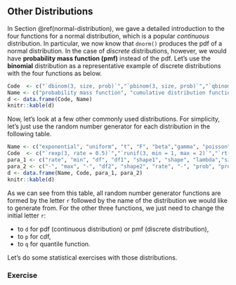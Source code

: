 ## Other Distributions {#other-distributions}


In Section \@ref(normal-distribution), we gave a detailed introduction to the four functions for a normal distribution, which is a popular *continuous* distribution. In particular, we now know that `dnorm()` produces the pdf of a normal distribution. In the case of *discrete* distributions, however, we would have **probability mass function (pmf)** instead of the pdf. Let's use the **binomial** distribution as a representative example of discrete distributions with the four functions as below.

```r
Code  <- c("`dbinom(3, size, prob)`","`pbinom(3, size, prob)`","`qbinom(3, size, prob)`","`rbinom(3, size, prob)`")
Name <- c("probability mass function", "cumulative distribution function", "quantile function", "random number generator")
d <- data.frame(Code, Name)
knitr::kable(d)
```


Now, let's look at a few other commonly used  distributions. For simplicity, let's just use the random number generator for each distribution in the following table. 

```r
Name <- c("exponential", "uniform", "t", "F", "beta","gamma", "poisson","binomial","bernoulli")
Code  <- c("`rexp(3, rate = 0.5)`","`runif(3, min = 1, max = 2)`","`rt(3, df = 4)`","`rf(3, df1 = 3, df2 = 6)`", "`rbeta(3, shape1 = 2, shape2 = 3)`", "`rgamma(3, shape = 2, rate = 3)`", "`rpois(3, lambda = 5)`", "`rbinom(3, size = 3, prob = 0.3)`", "`rbinom(3, size = 1, prob = 0.5)`")
para_1 <- c("rate", "min", "df", "df1", "shape1", "shape", "lambda","size","size")
para_2 <- c("-", "max", "-", "df2", "shape2", "rate", "-", "prob", "prob")
d <- data.frame(Name, Code, para_1, para_2)
knitr::kable(d)
```

As we can see from this table, all random number generator functions are formed by the letter `r` followed by the name of the distribution we would like to generate from. For the other three functions, we just need to change the initial letter `r`: 

- to `d` for pdf (continuous distribution) or pmf (discrete distribution), 
- to `p` for cdf,
- to `q` for quantile function.

Let's do some statistical exercises with those distributions.

### Exercise

